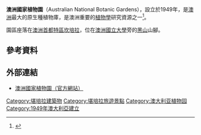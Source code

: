 '''澳洲國家植物園'''（Australian National Botanic Gardens），設立於1949年，是[[澳洲|澳洲]]最大的原生種植物庫，是澳洲重要的[[植物學|植物學]]研究資源之一<ref name=yb>{{cite book | last =Castles | first = Ian| authorlink = | coauthors = | title =Year Book Australia 1989 | publisher =Australian Bureau of Statistics | date =1989 | location =Canberra | pages = 329| url = | doi = | id = | issn =03124746 }}</ref>。

園區座落在[[澳洲首都特區|澳洲首都特區]][[坎培拉|坎培拉]]，位在[[澳洲國立大學|澳洲國立大學]]旁的[[黑山_(澳洲首都特區)|黑山]]山腳。

== 參考資料 ==
{{Reflist}}

== 外部連結 ==
*[http://www.anbg.gov.au/ 澳洲國家植物園（官方網站）] {{Wayback|url=http://www.anbg.gov.au/ |date=20210416222946 }}

[[Category:堪培拉建築物|Category:堪培拉建築物]]
[[Category:堪培拉旅遊景點|Category:堪培拉旅遊景點]]
[[Category:澳大利亚植物园|Category:澳大利亚植物园]]
[[Category:1949年澳大利亞建立|Category:1949年澳大利亞建立]]